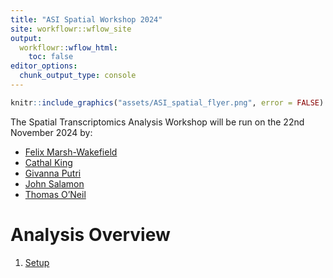```yaml
---
title: "ASI Spatial Workshop 2024"
site: workflowr::wflow_site
output:
  workflowr::wflow_html:
    toc: false
editor_options:
  chunk_output_type: console
---
```


```r
knitr::include_graphics("assets/ASI_spatial_flyer.png", error = FALSE)
```

The Spatial Transcriptomics Analysis Workshop will be run on the 22nd November 2024 by:

- [Felix Marsh-Wakefield](ref)
- [Cathal King](https://www.linkedin.com/in/cathal-king/)
- [Givanna Putri](https://github.com/ghar1821)
- [John Salamon](https://github.com/human9)
- [Thomas O'Neil](https://github.com/DrThomasOneil)

# Analysis Overview {-}
1. [Setup](setup.html)
